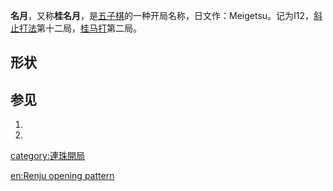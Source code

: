 '''名月'''，又称'''桂名月'''，是[[五子棋|五子棋]]的一种开局名称，日文作：Meigetsu。记为I12，[[斜止打法|斜止打法]]第十二局，[[桂马打|桂马打]]第二局。

==形状==

{{Goban 5x5|=   |  |  |  |  |  |  |  |  |  w2|  |  |  |  b1|  |  |  |  |  |  |  |  |  b3|  |  |  |24|u=u|d=d|l=l|r=r}}
==参见==

#{{cite web | url=http://www.ljrenju.cn/croom/index.htm#Openning | title=开局精解 | accessdate=2012-07-12 | archive-url=https://web.archive.org/web/20121016194821/http://www.ljrenju.cn/croom/index.htm#Openning | archive-date=2012-10-16 | dead-url=yes }}
#{{cite web | url=http://bbs.pc186.com/thread-27255-1-1.html | title=五子棋开局棋谱 | accessdate=2012-07-12 | archive-date=2012-10-16 | archive-url=https://web.archive.org/web/20121016214516/http://bbs.pc186.com/thread-27255-1-1.html | dead-url=no }}

{{五子棋开局}}
{{棋类小作品}}

[[category:連珠開局|category:連珠開局]]

[[en:Renju_opening_pattern|en:Renju opening pattern]]